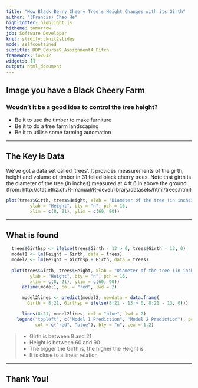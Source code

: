 ```yaml
---
title: "How Black Berry Cheery Tree's Height Changes with its Girth"
author: "(Francis) Chao He"
highlighter: highlight.js
hitheme: tomorrow
job: Software Developer
knit: slidify::knit2slides
mode: selfcontained
subtitle: DDP_Course9_Assignment4_Pitch
framework: io2012
widgets: []
output: html_document
---
```


## Image you have a Black Cheery Farm

### Woudn't it be a good idea to control the tree height?

- Be it to use the timber to make furniture
- Be it to do a tree farm landscaping
- Be it to utilise some farming automation

---

## The Key is Data

We've got a data set called 'trees'. It provides measurements of the girth, height and volume of timber in 31 felled black cherry trees. Note that girth is the diameter of the tree (in inches) measured at 4 ft 6 in above the ground. (from: http://stat.ethz.ch/R-manual/R-devel/library/datasets/html/trees.html)

```r
plot(trees$Girth, trees$Height, xlab = "Diameter of the tree (in inches)",
         ylab = "Height", bty = "n", pch = 16,
         xlim = c(8, 21), ylim = c(60, 90))
```

---

## What is found 

```r
  trees$Girthsp <- ifelse(trees$Girth - 13 > 0, trees$Girth - 13, 0)
  model1 <- lm(Height ~ Girth, data = trees)
  model2 <- lm(Height ~ Girthsp + Girth, data = trees)
 
  plot(trees$Girth, trees$Height, xlab = "Diameter of the tree (in inches)",
         ylab = "Height", bty = "n", pch = 16,
         xlim = c(8, 21), ylim = c(60, 90))
      abline(model1, col = "red", lwd = 2)

      model2lines <- predict(model2, newdata = data.frame(
        Girth = 8:21, Girthsp = ifelse(8:21 - 13 > 0, 8:21 - 13, 0)))

      lines(8:21, model2lines, col = "blue", lwd = 2)
    legend("topleft", c("Model 1 Prediction", "Model 2 Prediction"), pch = 16,
           col = c("red", "blue"), bty = "n", cex = 1.2)
```

> - Girth is between 8 and 21
> - Height is between 60 and 90
> - The bigger the Girth is, the higher the Height is
> - It is close to a linear relation

---

## Thank You!


